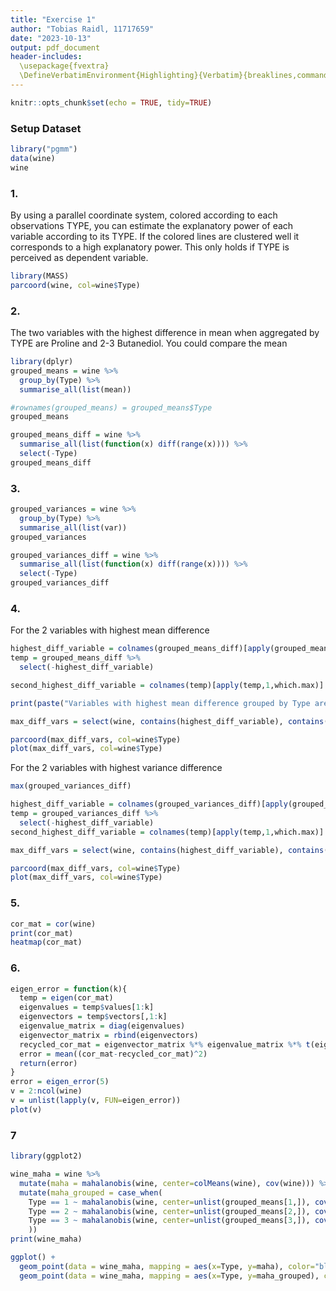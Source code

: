 ```yaml
---
title: "Exercise 1"
author: "Tobias Raidl, 11717659"
date: "2023-10-13"
output: pdf_document
header-includes:
  \usepackage{fvextra}
  \DefineVerbatimEnvironment{Highlighting}{Verbatim}{breaklines,commandchars=\\\{\}}
---
```


```r
knitr::opts_chunk$set(echo = TRUE, tidy=TRUE)
```

### Setup Dataset
```r
library("pgmm")
data(wine)
wine
```
### 1.
By using a parallel coordinate system, colored according to each observations TYPE, you can estimate the explanatory power of each variable according to its TYPE. If the colored lines are clustered well it corresponds to a high explanatory power. This only holds if TYPE is perceived as dependent variable.
```r
library(MASS)
parcoord(wine, col=wine$Type)
```

### 2.
The two variables with the highest difference in mean when aggregated by TYPE are Proline and 2-3 Butanediol. You could compare the mean 
```r
library(dplyr)
grouped_means = wine %>%
  group_by(Type) %>%
  summarise_all(list(mean))

#rownames(grouped_means) = grouped_means$Type
grouped_means

grouped_means_diff = wine %>%
  summarise_all(list(function(x) diff(range(x)))) %>%
  select(-Type)
grouped_means_diff
```

### 3.
```r
grouped_variances = wine %>%
  group_by(Type) %>%
  summarise_all(list(var))
grouped_variances

grouped_variances_diff = wine %>%
  summarise_all(list(function(x) diff(range(x)))) %>%
  select(-Type)
grouped_variances_diff
```

### 4.
For the 2 variables with highest mean difference
```r
highest_diff_variable = colnames(grouped_means_diff)[apply(grouped_means_diff,1,which.max)]
temp = grouped_means_diff %>%
  select(-highest_diff_variable)

second_highest_diff_variable = colnames(temp)[apply(temp,1,which.max)]

print(paste("Variables with highest mean difference grouped by Type are: ", c(highest_diff_variable, second_highest_diff_variable)))

max_diff_vars = select(wine, contains(highest_diff_variable), contains(second_highest_diff_variable), Type)

parcoord(max_diff_vars, col=wine$Type)
plot(max_diff_vars, col=wine$Type)
```
For the 2 variables with highest variance difference
```r
max(grouped_variances_diff)

highest_diff_variable = colnames(grouped_variances_diff)[apply(grouped_variances_diff,1,which.max)]
temp = grouped_variances_diff %>%
  select(-highest_diff_variable)
second_highest_diff_variable = colnames(temp)[apply(temp,1,which.max)]

max_diff_vars = select(wine, contains(highest_diff_variable), contains(second_highest_diff_variable), Type)

parcoord(max_diff_vars, col=wine$Type)
plot(max_diff_vars, col=wine$Type)
```

### 5.
```r
cor_mat = cor(wine)
print(cor_mat)
heatmap(cor_mat)
```

### 6.
```r
eigen_error = function(k){
  temp = eigen(cor_mat)
  eigenvalues = temp$values[1:k]
  eigenvectors = temp$vectors[,1:k]
  eigenvalue_matrix = diag(eigenvalues)
  eigenvector_matrix = rbind(eigenvectors)
  recycled_cor_mat = eigenvector_matrix %*% eigenvalue_matrix %*% t(eigenvector_matrix)
  error = mean((cor_mat-recycled_cor_mat)^2)
  return(error)
}
error = eigen_error(5)
v = 2:ncol(wine)
v = unlist(lapply(v, FUN=eigen_error))
plot(v)
```

### 7
```r
library(ggplot2)

wine_maha = wine %>%
  mutate(maha = mahalanobis(wine, center=colMeans(wine), cov(wine))) %>%
  mutate(maha_grouped = case_when(
    Type == 1 ~ mahalanobis(wine, center=unlist(grouped_means[1,]), cov(wine)),
    Type == 2 ~ mahalanobis(wine, center=unlist(grouped_means[2,]), cov(wine)),
    Type == 3 ~ mahalanobis(wine, center=unlist(grouped_means[3,]), cov(wine))
    ))
print(wine_maha)

ggplot() + 
  geom_point(data = wine_maha, mapping = aes(x=Type, y=maha), color="blue") + 
  geom_point(data = wine_maha, mapping = aes(x=Type, y=maha_grouped), color="red")

```